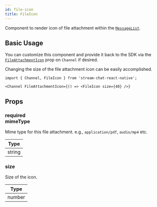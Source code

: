 ```yaml
---
id: file-icon
title: FileIcon
---
```


Component to render icon of file attachment within the [`MessageList`](./message_list.mdx).

## Basic Usage

You can customize this component and provide it back to the SDK via the [`FileAttachmentIcon`](../core-components/channel.mdx#fileattachmenticon) prop on `Channel` if desired.

Changing the size of the file attachment icon can be easily accomplished.

```tsx
import { Channel, FileIcon } from 'stream-chat-react-native';

<Channel FileAttachmentIcon={() => <FileIcon size={40} />}
```

## Props

### <div class="label required">required</div> **mimeType**

Mime type for this file attachment. e.g., `application/pdf`, `audio/mp4` etc.

| Type |
| - |
| string |

### size

Size of the icon.

| Type |
| - |
| number |
